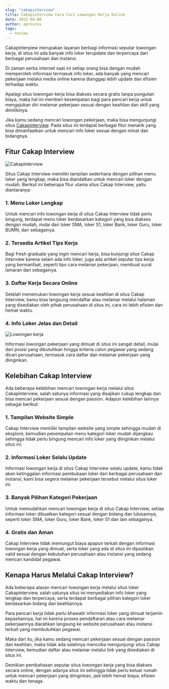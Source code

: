 ```yaml
---
slug: "cakapinterview"
title: Cakapinterview Cara Cari Lowongan Kerja Online
date: 2022-04-08
author: aproinov
tags:
  - review
---
```


Cakapinterpiew merupakan layanan berbagi informasi seputar lowongan kerja, di situs ini ada banyak info loker terupdate dan terpercaya dari berbagai perusahaan dan instansi.

Di zaman serba internet saat ini setiap orang bisa dengan mudah memperoleh informasi termasuk info loker, ada banyak yang mencari pekerjaan melalui media online karena dianggap lebih update dan efisien terhadap waktu.

Apalagi situs lowongan kerja bisa diakses secara gratis tanpa pungutan biaya, maka hal ini memberi kesempatan bagi para pencari kerja untuk mengajukan diri melamar pekerjaan sesuai dengan keahlian dan skill yang dimilikinya.

Jika kamu sedang mencari lowongan pekerjaan, maka bisa mengunjungi situs [Cakapinterview](https://cakapinterview.com/). Pada situs ini terdapat berbagai fitur menarik yang bisa dimanfaatkan untuk mencari info loker sesuai dengan minat dan bidangnya.

## Fitur Cakap Interview

![Cakapinterview](/images/cakapinterview.jpg)

Situs Cakap Interview memiliki tampilan sederhana dengan pilihan menu loker yang lengkap, maka bisa diandalkan untuk mencari loker dengan mudah. Berikut ini beberapa fitur utama situs Cakap Interview, yaitu diantaranya: 

### 1. Menu Loker Lengkap

Untuk mencari info lowongan kerja di situs Cakap Interview tidak perlu bingung, terdapat menu loker berdasarkan kategori yang bisa diakses dengan mudah, mulai dari loker SMA, loker S1, loker Bank, loker Guru, loker BUMN, dan sebagainya.

### 2. Tersedia Artikel Tips Kerja

Bagi fresh graduate yang ingin mencari kerja, bisa kunjungi situs Cakap Interview karena selain ada info loker, juga ada artikel seputar tips kerja yang bermanfaat, seperti tips cara melamar pekerjaan, membuat surat lamaran dan sebagainya.

### 3. Daftar Kerja Secara Online

Setelah menemukan lowongan kerja sesuai keahlian di situs Cakap Interview, kamu bisa langsung mendaftar atau melamar melalui halaman yang disediakan oleh pihak perusahaan di situs ini, cara ini lebih efisien dan hemat waktu.

### 4. Info Loker Jelas dan Detail

![Lowongan kerja](/images/kerja.jpg)

Informasi lowongan pekerjaan yang dimuat di situs ini sangat detail, mulai dari posisi yang dibutuhkan hingga kriteria calon pegawai yang sedang dicari perusahaan, termasuk cara daftar dan melamar pekerjaan yang diinginkan.

## Kelebihan Cakap Interview

Ada beberapa kelebihan mencari lowongan kerja melalui situs Cakapinterview, salah satunya informasi yang disajikan cukup lengkap dan bisa mencari pekerjaan sesuai dengan passion. Adapun kelebihan lainnya sebagai berikut: 

### 1. Tampilan Website Simple

Cakap Interview memiliki tampilan website yang simple sehingga mudah di eksplore, kemudian penempatan menu kategori loker mudah dijangkau sehingga tidak perlu bingung mencari info loker yang diinginkan melalui situs ini.

### 2. Informasi Loker Selalu Update

Informasi lowongan kerja di situs Cakap Interview selalu update, kamu tidak akan ketinggalan informasi pembukaan loker dari berbagai perusahaan dan instansi, kami bisa segera melamar pekerjaan tersebut melalui situs loker ini.

### 3. Banyak Pilihan Kategori Pekerjaan

Untuk memudahkan mencari lowongan kerja di situs Cakap Interview, setiap informasi loker dibuatkan kategori sesuai dengan bidang dan lulusannya, seperti loker SMA, loker Guru, loker Bank, loker S1 dan lain sebagainya.

### 4. Gratis dan Aman

Cakap Interview tidak memungut biaya apapun terkait dengan informasi lowongan kerja yang dimuat, serta loker yang ada di situs ini dipastikan valid sesuai dengan kebutuhan perusahaan atau instansi yang sedang mencari kandidat pegawai.

## Kenapa Harus Melalui Cakap Interview?

Ada beberapa alasan mencari lowongan kerja melalui situs loker Cakapinterview, salah satunya situs ini menyediakan info loker yang lengkap dan terpercaya, serta terdapat berbagai pilihan kategori loker berdasarkan bidang dan keahliannya.

Para pencari kerja tidak perlu khawatir informasi loker yang dimuat terjamin kepastiannya, hal ini karena proses pendaftaran atau cara melamar pekerjaannya diarahkan langsung ke website perusahaan atau instansi terkait yang membutuhkan pegawai.

Maka dari itu, jika kamu sedang mencari pekerjaan sesuai dengan passion dan keahlian, maka tidak ada salahnya mencoba mengunjungi situs Cakap Interview, kemudian daftar atau melamar melalui link yang disediakan di situs ini.

Demikian pembahasan seputar situs lowongan kerja yang bisa diakses secara online, dengan adanya situs ini sehingga tidak perlu keluar rumah untuk mencari pekerjaan yang diinginkan, jadi lebih hemat biaya, efisien waktu dan tenaga.
